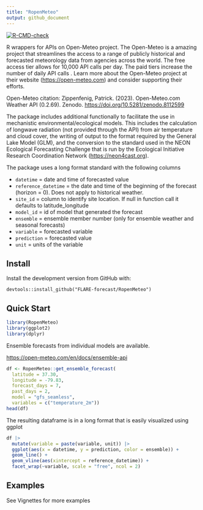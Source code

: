 ```yaml
---
title: "RopenMeteo"
output: github_document
---
```


<!-- badges: start -->
  [![R-CMD-check](https://github.com/FLARE-forecast/RopenMeteo/actions/workflows/R-CMD-check.yaml/badge.svg)](https://github.com/FLARE-forecast/RopenMeteo/actions/workflows/R-CMD-check.yaml)
<!-- badges: end -->

R wrappers for APIs on Open-Meteo project.  The Open-Meteo is a amazing project that streamlines the access to a range of publicly historical and forecasted meteorology data from agencies across the world.  The free access tier allows for 10,000 API calls per day.  The paid tiers increase the number of daily API calls . Learn more about the Open-Meteo project at their website (<https://open-meteo.com>) and consider supporting their efforts.

Open-Meteo citation: Zippenfenig, Patrick. (2023). Open-Meteo.com Weather API (0.2.69). Zenodo. <https://doi.org/10.5281/zenodo.8112599>

The package includes additional functionally to facilitate the use in mechanistic environmental/ecological models.  This includes the calculation of longwave radiation (not provided through the API) from air temperature and cloud cover, the writing of output to the format required by the General Lake Model (GLM), and the conversion to the standard used in the NEON Ecological Forecasting Challenge that is run by the Ecological Initiative Research Coordination Network (<https://neon4cast.org>). 

The package uses a long format standard with the following columns


- `datetime` = date and time of forecasted value
- `reference_datetime` = the date and time of the beginning of the forecast (horizon = 0). Does not apply to historical weather.
- `site_id` = column to identify site location. If null in function call it defaults to latitude_longitude
- `model_id` = id of model that generated the forecast
- `ensemble` = ensemble member number (only for ensemble weather and seasonal forecasts)
- `variable` = forecasted variable
- `prediction` = forecasted value
- `unit` = units of the variable

## Install

Install the development version from GitHub with:

```         
devtools::install_github("FLARE-forecast/RopenMeteo")
```

## Quick Start

```r
library(RopenMeteo)
library(ggplot2)
library(dplyr)
```

Ensemble forecasts from individual models are available. 

<https://open-meteo.com/en/docs/ensemble-api>

```r
df <- RopenMeteo::get_ensemble_forecast(
  latitude = 37.30,
  longitude = -79.83,
  forecast_days = 7,
  past_days = 2,
  model = "gfs_seamless",
  variables = c("temperature_2m"))
head(df)
```

The resulting dataframe is in a long format that is easily visualized using ggplot

```r
df |> 
  mutate(variable = paste(variable, unit)) |> 
  ggplot(aes(x = datetime, y = prediction, color = ensemble)) + 
  geom_line() + 
  geom_vline(aes(xintercept = reference_datetime)) + 
  facet_wrap(~variable, scale = "free", ncol = 2)
```

## Examples

See Vignettes for more examples
